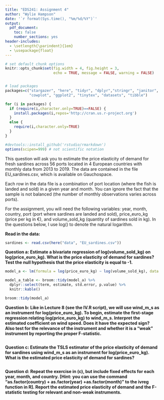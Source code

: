 ```yaml
---
title: "EDS241: Assignment 4"
author: "Wylie Hampson"
date: '`r format(Sys.time(), "%m/%d/%Y")`'
output: 
  pdf_document:
    toc: false
    number_sections: yes
header-includes:
  - \setlength{\parindent}{1em}
  - \usepackage{float}
--- 
```

  
``` r

# set default chunk options
knitr::opts_chunk$set(fig.width = 4, fig.height = 3, 
                      echo = TRUE, message = FALSE, warning = FALSE)


# load packages
packages=c("stargazer", "here", "tidyr", "dplyr","stringr", "janitor", "here", 
           "cowplot", "ggplot2", "tinytex", "datasets", "tibble")

for (i in packages) {
  if (require(i,character.only=TRUE)==FALSE) {
    install.packages(i,repos='http://cran.us.r-project.org')
  }
  else {
    require(i,character.only=TRUE)
  }
}

#devtools::install_github('rstudio/rmarkdown')
options(scipen=999) # not scientific notation


```

\noindent
This question will ask you to estimate the price elasticity of demand for fresh sardines across 56
ports located in 4 European countries with monthly data from 2013 to 2019. The data are
contained in the file EU_sardines.csv, which is available on Gauchospace.

\noindent
Each row in the data file is a combination of port location (where the fish is landed and sold) in a
given year and month. You can ignore the fact that the sample is not balanced (the number of
monthly observations varies across ports).

\noindent
For the assignment, you will need the following variables: year, month, country, port (port where
sardines are landed and sold), price_euro_kg (price per kg in €), and volume_sold_kg (quantity
of sardines sold in kg). In the questions below, I use log() to denote the natural logarithm.

\noindent
**Read in the data:**

```r
sardines <- read.csv(here("data", "EU_sardines.csv"))
```

\noindent
**Question a: Estimate a bivariate regression of log(volume_sold_kg) on log(price_euro_kg). What is the price elasticity of demand for sardines? Test the null hypothesis that the price elasticity is equal to -1.**

```r
model_a <- lm(formula = log(price_euro_kg) ~ log(volume_sold_kg), data = sardines)

model_a_table <- broom::tidy(model_a) %>% 
  dplyr::select(term, estimate, std.error, p.value) %>%
  knitr::kable()

broom::tidy(model_a)
```

\noindent
**Question b: Like in Lecture 8 (see the IV.R script), we will use wind_m_s as an instrument for log(price_euro_kg). To begin, estimate the first-stage regression relating log(price_euro_kg) to wind_m_s. Interpret the estimated coefficient on wind speed. Does it have the expected sign? Also test for the relevance of the instrument and whether it is a “weak” instrument by reporting the proper F-statistic. **

```r

```

\noindent
**Question c: Estimate the TSLS estimator of the price elasticity of demand for sardines using wind_m_s as an instrument for log(price_euro_kg). What is the estimated price elasticity of demand for sardines?**

```r

```

\noindent
**Question d:  Repeat the exercise in (c), but include fixed effects for each year, month, and country. [Hint: you can use the command “as.factor(country) + as.factor(year) +as.factor(month)” to the ivreg function in R]. Report the estimated price elasticity of demand and the F-statistic testing for relevant and non-weak instruments.**

```r

```




